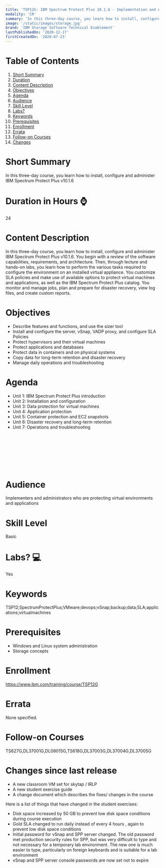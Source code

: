```yaml
---
title: 'TSP12G: IBM Spectrum Protect Plus 10.1.6 - Implementation and Administration ERC 2.0'
modality: 'CR'
summary: 'In this three-day course, you learn how to install, configure and administer IBM Spectrum Protect Plus v10.1.6'
image: '/static/images/storage.jpg'
brand: 'IBM Storage Software Technical Enablement'
lastPublishedOn: '2020-12-17'
firstCreatedOn: '2020-07-23'
---
```

# Table of Contents
1.  [Short Summary](#short-summary)
2.  [Duration](#duration-in-hours-)
3.  [Content Description](#content-description)
4.  [Objectives](#objectives)
5.  [Agenda](#agenda)
6.  [Audience](#audience)
7.  [Skill Level](#skill-level)
8.  [Labs?](#labs-)
9.  [Keywords](#keywords)
10. [Prerequisites](#prerequisites)
11. [Enrollment](#enrollment)
12. [Errata](#errata)
13. [Follow-on Courses](#follow-on-courses)
14. [Changes](#changes-since-last-release)

# Short Summary
In this three-day course, you learn how to install, configure and administer IBM Spectrum Protect Plus v10.1.6

# Duration in Hours ⌚
24

# Content Description
<p>In this three-day course, you learn how to install, configure and administer IBM Spectrum Protect Plus v10.1.6. You begin with a review of the software capabilities, requirements, and architecture. Then, through lecture and hands-on labs, you learn how to perform the various tasks required to configure the environment on an installed virtual appliance. You customize SLA policies and make use of available options to protect virtual machines and applications, as well as the IBM Spectrum Protect Plus catalog. You monitor and manage jobs, plan and prepare for disaster recovery, view log files, and create custom reports.</p>

# Objectives
<ul><li>Describe features and functions, and use the sizer tool</li><li>Install and configure the server, vSnap, VADP proxy, and configure SLA Policies</li><li>Protect hypervisors and their virtual machines</li><li>Protect applications and databases</li><li>Protect data in containers and on physical systems</li><li>Copy data for long-term retention and disaster recovery</li><li>Manage daily operations and troubleshooting</li></ul>

# Agenda
<ul><li>Unit 1: IBM Spectrum Protect Plus introduction</li><li>Unit 2: Installation and configuration</li><li>Unit 3: Data protection for virtual machines</li><li>Unit 4: Application protection</li><li>Unit 5: Container protection and EC2 snapshots</li><li>Unit 6: Disaster recovery and long-term retention</li><li>Unit 7: Operations and troubleshooting</li></ul><p>&nbsp;</p><p>&nbsp;</p><p>&nbsp;</p><p>&nbsp;</p>

# Audience
<p>Implementers and administrators who are protecting virtual environments and applications</p>

# Skill Level
Basic

# Labs? 💻
Yes

# Keywords
TSP12;SpectrumProtectPlus;VMware;devops;vSnap;backup;data;SLA;applications;virtualmachines

# Prerequisites
<ul><li>Windows and Linux system administration</li><li>Storage concepts</li></ul>

# Enrollment
https://www.ibm.com/training/course/TSP12G

# Errata
None specified.

# Follow-on Courses
TS627G,DL37001G,DL08015G,TS618G,DL37003G,DL37004G,DL37005G

# Changes since last release
* A new classroom VM set for skytap / IRLP
*	A new student exercise guide
*	A change document which describes the fixes/ changes in the course

Here is a list of things that have changed in the student exercises:                                             
*	Disk space increased by 50 GB to prevent low disk space conditions during course execution
*	Gold SLA changed to run daily instead of every 4 hours , again to prevent low disk space conditions
*	Initial password for vSnap and SPP server changed. The old password met production security rules for SPP, but was very difficult to type and not necessary for a temporary lab environment. The new one is much easier to type, particularly on foreign keyboards and is suitable for a lab environment
*	vSnap and SPP server console passwords are now set not to expire

